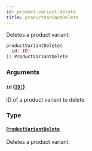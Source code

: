 ```yaml
---
id: product-variant-delete
title: productVariantDelete
---
```


Deletes a product variant.

```graphql
productVariantDelete(
  id: ID!
): ProductVariantDelete

```

### Arguments

#### `id` ([`ID!`](../../../developer/api-reference/scalars/id))

ID of a product variant to delete.

### Type

#### [`ProductVariantDelete`](../../../developer/api-reference/objects/product-variant-delete)

Deletes a product variant.
